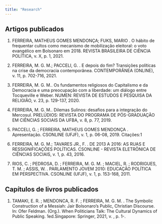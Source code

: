 ```yaml
---
title: "Research"
---
```


## **Artigos publicados**

1. FERREIRA, MATHEUS GOMES MENDONÇA; FUKS, MARIO . O hábito de frequentar cultos como mecanismo de mobilização eleitoral: o voto evangélico em Bolsonaro em 2018. REVISTA BRASILEIRA DE CIÊNCIA POLÍTICA, v. X, p. 1, 2021.

2. FERREIRA, M. G. M.; PACCELI, G. . E depois do fim? Transições políticas na crise da democracia contemporânea. CONTEMPORÂNEA (ONLINE), v. 11, p. 702-716, 2021.

3. FERREIRA, M. G. M.. Os fundamentos religiosos do Capitalismo e da Democracia e uma preocupação com a liberdade: um diálogo entre Tocqueville e Weber. NUMEN: REVISTA DE ESTUDOS E PESQUISA DA RELIGIÃO, v. 23, p. 129-137, 2020.

4. FERREIRA, M. G. M.. Dilemas Sulinos: desafios para a integração do Mercosul. PRELÚDIOS: REVISTA DO PROGRAMA DE PÓS-GRADUAÇÃO EM CIÊNCIAS SOCIAIS DA UFBA, v. 8, p. 77, 2019.

5. PACCELI, G. ; FERREIRA, MATHEUS GOMES MENDONÇA . Apresentação. CSONLINE (UFJF), v. 1, p. 06-08, 2019.
Citações:1

6. FERREIRA, M. G. M.; TAVARES JR., F. . DE 2013 A 2016: AS RUAS E RESSIGNIFICAÇÕES POLÍTICAS. CSONLINE - REVISTA ELETRÔNICA DE CIÊNCIAS SOCIAIS, v. 1, p. 43, 2016.

7. RIOS, C. ; PEDROSA, D. ; FERREIRA, M. G. M. ; MACIEL, R. ; RODRIGUES, T. M. ; ASSIS, W. . PARLAMENTO JOVEM 2010: EDUCAÇÃO POLÍTICA EM PERSPECTIVA. CSONLINE (UFJF), v. 1, p. 153-168, 2011.


## **Capítulos de livros publicados**

1. TAMAKI, E. R. ; MENDONCA, R. F. ; FERREIRA, M. G. M. . The Symbolic Construction of a Messiah: Jair Bolsonaro's Public, Christian Discourse. In: Ofer Feldman. (Org.). When Politicians Talk: The Cultural Dynamics of Public Speaking. 1ed.Singapore: Springer, 2021, v. , p. 1-.